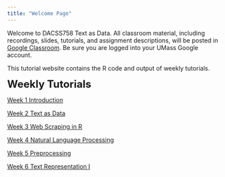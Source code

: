 ```yaml
---
title: "Welcome Page"
---
```


Welcome to DACSS758 Text as Data. All classroom material, including recordings, slides, tutorials, and assignment descriptions, will be posted in [Google Classroom](https://classroom.google.com/w/NzA0NDA4NzQxNDUy/t/all). Be sure you are logged into your UMass Google account.

This tutorial website contains the R code and output of weekly tutorials.

<font size='5'><b> Weekly Tutorials </b></font>

[Week 1 Introduction](https://rosemarypang.com/Text_as_Data_Fall2024/Tutorial1.html)

[Week 2 Text as Data](https://rosemarypang.com/Text_as_Data_Fall2024/Tutorial2.html)

[Week 3 Web Scraping in R](https://rosemarypang.com/Text_as_Data_Fall2024/Tutorial3.html)

[Week 4 Natural Language Processing](https://rosemarypang.com/Text_as_Data_Fall2024/Tutorial4.html)

[Week 5 Preprocessing](https://rosemarypang.com/Text_as_Data_Fall2024/Tutorial5.html)

[Week 6 Text Representation I](https://rosemarypang.com/Text_as_Data_Fall2024/Tutorial6.html)

```{=latex}

%[Week 7 Text Representation II](https://rosemarypang.com/Text_as_Data_Fall2023/Tutorial7.html)

%[Week 8 Dictionary/ Sentiment Analysis](https://rosemarypang.com/Text_as_Data_Fall2023/Tutorial8.html)

%[Week 9 Supervised Learning](https://rosemarypang.com/Text_as_Data_Fall2023/Tutorial9.html)

%[Week 10 Topic Models](https://rosemarypang.com/Text_as_Data_Fall2023/Tutorial10.html)
```
